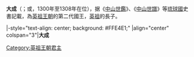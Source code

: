 {{琉球君主
| 名稱=大成
| 英祖代數=2
| 前任=[[英祖_(琉球國王)|英祖]]
| 繼任=[[英慈|英慈]]
| 畫像=
| 說明=
| 在位=1300年—1308年
| 宗主國=
| 年號=
| 冊封年=
| 冊封使=
| 正冊封使=
| 副冊封使=
| 姓名=大成
| 封號=
| 童名=
| 名乘=
| 別名=
| 神號=
| 出生年=1247年或1299年？
| 立世子=
| 逝世年=1308年？
| 諡號=
| 陵墓=
| 父親=[[英祖_(琉球國王)|英祖]]
| 嫡母=
| 母親=
| 烏帽子親=
| 妃=
| 夫人=
| 妻=
| 位號不明=
| 嫡兄弟=
| 嫡姊妹=
| 庶兄弟=
| 庶姊妹=
| 同胞兄弟=
| 同胞姊妹=
| 異母兄弟=
| 異母姊妹=
| 王子=[[英慈|英慈]]
| 直王子=
| 脇王子=
| 王女=
| 嫡王女=
| 庶王女=
| 注釋=
|}}
'''大成'''（{{ryu|r=大成|kn=テーシー|rm=Teesii|f=h}}；{{Bd|1247年||1308年|}}或{{Bd|1299年||1308年|}}，1300年至1308年在位），据《[[中山世鑑|中山世鑑]]》、《[[中山世譜|中山世譜]]》等[[琉球國|琉球國]]史書記載，為[[英祖王朝|英祖王朝]]的第二代國王，[[英祖_(琉球國王)|英祖]]的長子。

{{start box}}
|-style="text-align: center; background: #FFE4E1;"
|align="center" colspan="3"|'''大成'''
{{s-before|[[英祖_(琉球國王)|英祖]]}}
{{s-title|第二代[[琉球君主列表#英祖王朝|英祖王朝國王]]|1300年—1308年}}
{{s-after|[[英慈|英慈]]}}
{{end box}}

{{琉球歷代君主}}

{{君王小作品}}

[[Category:英祖王朝君主|Category:英祖王朝君主]]
